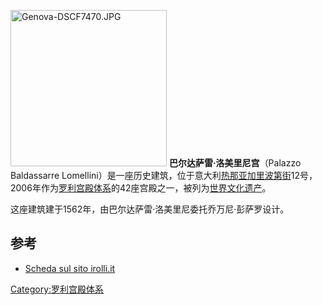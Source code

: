 {{coord|44|24|40.03|N|8|55|57.35|E|scale:5000|display=title}}
[[File:Genova-DSCF7470.JPG|250px]]
'''巴尔达萨雷·洛美里尼宫'''（Palazzo Baldassarre Lomellini）是一座历史建筑，位于意大利[[热那亚|热那亚]][[加里波第街_(热那亚)|加里波第街]]12号，2006年作为[[罗利宫殿体系|罗利宫殿体系]]的42座宫殿之一，被列为[[世界文化遗产|世界文化遗产]]。

这座建筑建于1562年，由巴尔达萨雷·洛美里尼委托乔万尼·彭萨罗设计。

== 参考 ==
* [http://www.irolli.it/genova_unesco/palazzo/via_garibaldi_12.html Scheda sul sito irolli.it] {{Wayback|url=http://www.irolli.it/genova_unesco/palazzo/via_garibaldi_12.html |date=20150101091344 }}

[[Category:罗利宫殿体系|Category:罗利宫殿体系]]
